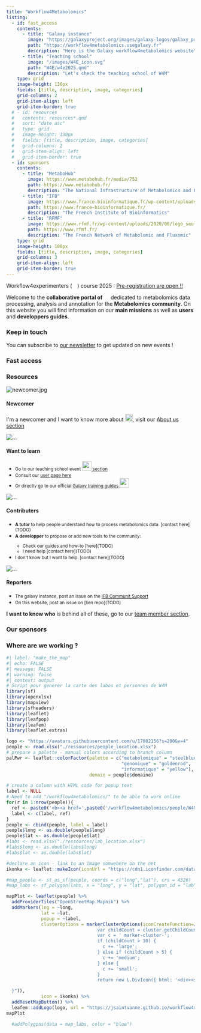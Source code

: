 ---
title: "Workflow4Metabolomics"
listing:
  - id: fast_access
    contents: 
      - title: "Galaxy instance"
        image: "https://galaxyproject.org/images/galaxy-logos/galaxy_project_logo_square.png"
        path: "https://workflow4metabolomics.usegalaxy.fr"
        description: "Here is the Galaxy workflow4metabolomics website"
      - title: "Teaching school"
        image: "/images/W4E_icon.svg"
        path: "W4E/w4e2025.qmd"
        description: "Let's check the teaching school of W4M"
    type: grid
    image-height: 130px
    fields: [title, description, image, categories]
    grid-columns: 2
    grid-item-align: left
    grid-item-border: true
  # - id: resources
  #   contents: resources*.qmd
  #   sort: "date asc"
  #   type: grid
  #   image-height: 130px
  #   fields: [title, description, image, categories]
  #   grid-columns: 2
  #   grid-item-align: left
  #   grid-item-border: true
  - id: sponsors
    contents:
      - title: "MetaboHub"
        image: https://www.metabohub.fr/media/752
        path: https://www.metabohub.fr/
        description: "The National Infrastructure of Metabolomics and Fluxomics"
      - title: "IFB"
        image: https://www.france-bioinformatique.fr/wp-content/uploads/logo-ifb-couleur.svg
        path: https://www.france-bioinformatique.fr/
        description: "The French Institute of Bioinformatics"
      - title: "RFMF"
        image: https://www.rfmf.fr/wp-content/uploads/2020/06/logo_seul.png
        path: https://www.rfmf.fr/
        description: "The French Network of Metabolomic and Fluxomic"
    type: grid
    image-height: 100px
    fields: [title, description, image, categories]
    grid-columns: 3
    grid-item-align: left
    grid-item-border: true
---

::: callout-important
Workflow4experimenters (![](/images/W4E_icon.svg){height="1em"}) course 2025 : [Pre-registration are open !!](https://jsaintvanne.github.io/workflow4metabolomics/W4E/w4e2025.html)
:::

Welcome to the **collaborative portal of** ![](/images/W4M_icon.svg){height="1em"} dedicated to metabolomics data processing, analysis and annotation for the **Metabolomics community**. On this website you will find information on our **main missions** as well as **users** and **developpers guides**.

### Keep in touch

You can subscribe to [our newsletter](https://groupes.france-bioinformatique.fr/sympa/subscribe/workflow4metabolomics-newsletter?previous_action=info) to get updated on new events !

### Fast access

::: {#fast_access}
:::

### Resources

<!-- Pictures are frm here https://designs.ai/graphicmaker/illustrations/Duotone_Cartoon_Set -->

```{=html}
<div class="card-group">
  <div class="card">
    <img src="/images/39-Adventurer.svg" class="card-img-top" alt="newcomer.jpg">
    <div class="card-body">
      <h4 class="card-title">Newcomer</h4>
      <p class="card-text">I'm a newcomer and I want to know more about <img src="/images/W4M_icon.svg" style="height:20px">, visit our <a href="about.qmd">About us section</a></p>
    </div>
  </div>
  <div class="card">
    <img src="/images/106-Management-Trainee.svg" class="card-img-top" alt="...">
    <div class="card-body">
      <h4 class="card-title">Want to learn</h4>
      <p class="card-text">
      <ul class="list-group list-group-flush">
        <li class="list-group-item"><small>Go to our teaching school event <a href="news.qmd"><img src="/images/W4E_icon.svg" style="height:25px"> section</a></small></li>
        <li class="list-group-item"><small>Consult our <a href="tooluser.qmd">user page here</a></small></li>
        <li class="list-group-item"><small>Or directly go to our official <a href="https://training.galaxyproject.org/training-material/topics/metabolomics/">Galaxy training guides <img src="https://training.galaxyproject.org/training-material/assets/images/GTN-60px.png" style="height:25px"></a></small></li>
      </ul>
      </p>
    </div>
  </div>
</div>
<div class="card-group">
  <div class="card">
    <img src="/images/58-Teamwork.svg" class="card-img-top" alt="...">
    <div class="card-body">
      <h4 class="card-title">Contributers</h4>
      <p class="card-text">
      <ul class="list-group list-group-flush">
        <li class="list-group-item"><small><b>A tutor</b> to help people understand how to process metabolomics data: [contact here](TODO)</small></li>
        <li class="list-group-item"><small><b>A developper</b> to propose or add new tools to the community:
          <ul>
            <li>Check our guides and how-to [here](TODO)</li>
            <li>I need help [contact here](TODO)</li>
          </ul>
        </small>
        </li>
        <li class="list-group-item"><small>I don't know but I want to help: [contact here](TODO)</small></li>
      </ul>
      </p>
    </div>
  </div>
  <div class="card">
    <img src="/images/121-SEO-Analysis.svg" class="card-img-top" alt="...">
    <div class="card-body">
      <h4 class="card-title">Reporters</h4>
      <p class="card-text">
        <ul class="list-group list-group-flush">
          <li class="list-group-item"><small>The galaxy instance, post an issue on the <a href="https://community.france-bioinformatique.fr/c/workflow4metabolomics/10">IFB Communit Support</a></small></li>
          <li class="list-group-item"><small>On this website, post an issue on [lien repo](TODO)</small></li>
        </ul>
      </p>
    </div>
  </div>
</div>
```

<!-- :::{#resources} -->

<!-- ::: -->

**I want to know who** is behind all of these, go to our [team member section](listing_team.qmd).

### Our sponsors

::: {#sponsors}
:::

### Where are we working ?

```{r}
#| label: "make_the_map"
#| echo: FALSE
#| message: FALSE
#| warning: false
#| context: output
# Script pour generer la carte des labos et personnes de W4M
library(sf)
library(openxlsx)
library(mapview)
library(sfheaders)
library(leaflet)
library(leafpop)
library(leafem)
library(leaflet.extras)

logo <- "https://avatars.githubusercontent.com/u/17082156?s=200&v=4"
people <- read.xlsx("./ressources/people_location.xlsx")
# prepare a palette - manual colors according to branch column
palPwr <- leaflet::colorFactor(palette = c("metabolomique" = "steelblue", 
                                           "genomique" = "goldenrod", 
                                           "informatique" = "yellow"), 
                               domain = people$domaine)

# create a column with HTML code for popup text
label <- NULL
# Need to add "/workflow4metabolomics/" to be able to work online
for(r in 1:nrow(people)){
  ref <- paste0('<b><a href=',paste0('/workflow4metabolomics/people/W4Mteam/',strsplit(people$people[r]," ")[[1]][1],'_',strsplit(people$people[r]," ")[[1]][2], '.html>', people$people[r], '</a></b> <br>', people$lab[r]))
  label <- c(label, ref)
}
people <- cbind(people, label = label)
people$long <- as.double(people$long)
people$lat <- as.double(people$lat)
#labs <- read.xlsx("./ressources/lab_location.xlsx")
#labs$long <- as.double(labs$long)
#labs$lat <- as.double(labs$lat)

#declare an icon - link to an image somwehere on the net
ikonka <- leaflet::makeIcon(iconUrl = "https://cdn1.iconfinder.com/data/icons/working-at-office/90/activity-work_at_office-working-people-man-23-512.png", iconWidth = 50, iconHeight = 50) # sizing as required

#map_people <- st_as_sf(people, coords = c("long","lat"), crs = 4326)
#map_labs <- sf_polygon(labs, x = "long", y = "lat", polygon_id = "lab")

mapPlot <- leaflet(people) %>%
  addProviderTiles("OpenStreetMap.Mapnik") %>%
  addMarkers(lng = ~long,
             lat = ~lat,
             popup = ~label, 
             clusterOptions = markerClusterOptions(iconCreateFunction=JS("function (cluster) {    
                                  var childCount = cluster.getChildCount(); 
                                  var c = ' marker-cluster-';  
                                  if (childCount > 10) {  
                                    c += 'large';  
                                  } else if (childCount > 5) {  
                                    c += 'medium';  
                                  } else { 
                                    c += 'small';  
                                  }    
                                  return new L.DivIcon({ html: '<div><span>' + childCount + '</span></div>', className: 'marker-cluster' + c, iconSize: new L.Point(40, 40) });

  }")), 
             icon = ikonka) %>% 
  addResetMapButton() %>%
  leafem::addLogo(logo, url = "https://jsaintvanne.github.io/workflow4metabolomics/")
mapPlot

  #addPolygons(data = map_labs, color = "blue")


```
